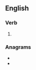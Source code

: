 ==English==

===Verb===
{{head|en|present participle}}

# {{present participle of|vial|lang=en|nocat=1}}

===Anagrams===
* {{l|en|aviling}}
* {{l|en|vailing}}